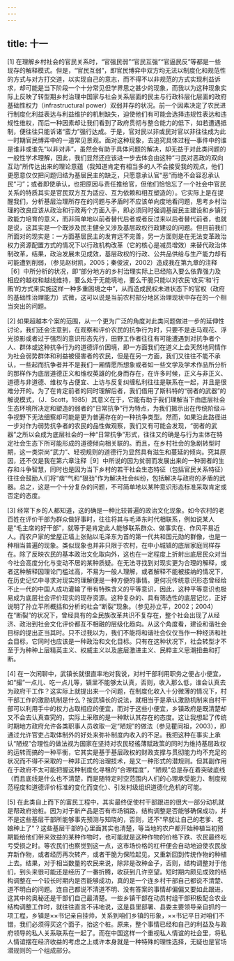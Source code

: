 ```yaml
---
---
---
```

title: 十一
---

[1] 在理解乡村社会的官民关系时，“官强民弱”“官民互强”“官逼民反”等都是一些现存的解释模式。但是，“官民互弱”，即官民博弈中双方均无法以制度化和规范性的方式与对方打交道，以实现自己的意志，而不得不以非规范的方式实现利益诉求，却可能是当下阶段一个十分常见但学界思之甚少的现象，而我以为这种现象实际上反映了转型期乡村治理中国家与社会关系层面的民主与行政科层化层面的政府基础性权力（infrastructural power）双弱并存的状况。前一个因素决定了农民进行制度化利益表达与利益维护的机制缺失，迫使他们有可能会选择违规性表达和违规性维权，而后一种因素却让我们看到了政府贯彻与整合能力的低下，如若遭遇抵制，便往往只能诉诸“蛮力”强行达成。于是，官对民以非或民对官以非往往成为此一时期官民博弈中的一道常见景观。面对这种现象，去追究具体过程—事件中的谁是谁非或谁先“以非对非”，虽然会有助于具体问题的解决，却无益于对此类问题的一般性学术理解，因此，我们显然还应该进一步去体会由这种“刁民对恶政的双向互动”所传达出来的理论意蕴（我知道肯定有相当多的人不会接受我的观点，他们更愿意仅仅把问题归结为基层民主的缺乏，只愿意承认官“恶”而绝不会容忍承认民“刁”；或者即使承认，也把原因与责任推给官，但他们恰恰忘了一个社会中官民关系的特质其实是官民双方互为适应、互为依赖和相互塑造的）。它实际上是在提醒我们，分析基层治理所存在的问题与矛盾时不应该单向度地看问题，思考乡村治理的改良应该从政治和行政两个方面入手，即必须同时强调基层民主建设和乡镇行政能力培育的意义，而非简单地以前者替代后者或者反过来以后者替代前者，也就是说，这其实是一个既涉及民主健全又涉及基层政权行政建设的问题。但目前我们所面对的现实是：一方面基层民主的发育远不完善，另一方面则是在无法变革政治权力资源配置方式的情况下以行政机构改革（它的核心是减员增效）来替代政治体制改革，结果，政治发展未见成效，基层政权的行政、公共品供给与生产能力却有可能遭到削弱，（参见赵树凯，2005；秦俊波，2002）造成我在第九章的注释［6］中所分析的状况，即“部分地方的乡村治理实际上已经陷入要么依靠强力及相应的越权和越线维持，要么处于无能境地，要么干脆只能以对农民‘收买’和‘行贿’的方式来实施这样一种多重困境之中”，从而造成民权未进状态下的官权（政府的基础性治理能力）式微，这可以说是当前农村部分地区治理现状中存在的一个相当突出的问题。

[2] 如果超越本个案的范围，从一个更为广泛的角度对此类问题做进一步的延伸性讨论，我们还会注意到，在观察和评价农民的抗争行为时，只要不是走马观花、浮光掠影或者过于强烈的意识形态先行，田野工作者往往有可能遭遇到对抗争者个人、群体或这种抗争行为的道德评价困境，即一方面我们在道义上会天然地同情作为社会弱势群体和利益被侵害者的农民，但是在另一方面，我们又往往不能不承认，一些起而抗争者并不是我们一厢情愿所想象或者如一些文学及学术作品所分析的那样作为底层道德正义和维权英雄的化身而存在，在许多时候，正义与非正义、道德与非道德、维权与占便宜、上访与反复纠缠私利往往是联系在一起，并且是很难分开的。为了在肯定前者的同时理解后者，我们借用了斯科特的“弱者的武器”的解说模式，（J．Scott，1985）其意义在于，它能有助于我们理解当下由底层社会生态环境所决定和塑造的弱者的“日常抗争”行为特点，为我们揭示出在传统阶级斗争视野下无法细察却可能是更为普遍存在的一种抗争类型。然而，如果沿此路径进一步对作为弱势抗争者的农民的品性做观察，我们又有可能会发现，“弱者的武器”之所以会成为底层社会的一种“日常抗争”形式，往往又的确是与行为主体在特定社会生态下所可能形成的道德倾向相关联的。而且，在乡村社会的急剧转型时期，这一类崇尚“武力”、轻视规则的道德行为显然具有滋生和蔓延的倾向。究其原因，还不仅是我在第六章注释［9］中所说的因为贫弱而发展出来的一种弱者的生存和斗争智慧，同时也是因为当下乡村的若干社会生态特征（包括官民关系特征）往往会鼓励人们将“痞”气和“狠劲”作为解决社会纠纷，包括解决与政府的矛盾的武器。总之，这是一个十分复杂的问题，不可简单地以某种意识形态标准采取肯定或否定的态度。

[3] 经常下乡的人都知道，这的确是一种比较普遍的政治文化现象。如今农村的老百姓在评价干部为群众做好事时，往往将其与毛泽东时代相联系，例如说某人是“毛主席的好干部”，就等于是肯定此人能够联系群众、做事实在、作风平易近人。而农户家的堂屋正墙上张贴以毛泽东为首的第一代共和国元勋的群像，也是一种相当普遍的现象。类似现象也并非只限于农村，在中小城镇的底层家庭同样存在。除了反映农民的基本政治文化取向外，这也在一定程度上折射出底层民众对当今社会高度分化与变动不居的某种质疑。在无法寻找到对现实更为合理的解释，或者这种解释因理论门槛过高，不易为一般人理解，或者解释不能被接纳的情况下，在历史记忆中寻求对现实的理解便是一种方便的事情。更何况传统意识形态曾经给不止一代的中国人成功灌输了带有特殊含义的平等意识，因此，这种平等意识也极易成为底层社会评价现实的现存资源。这种复杂的、具有筛选性的底层记忆，正好说明了孙立平所概括和分析的社会“断裂”现象。（参见孙立平，2002；2004）在“断裂”的状况下，曾经具有的全民族改革共识不复存在，整个社会出现了从经济、政治到社会文化评价都互不相融的层级化趋向。从这个角度看，建设和谐社会目标的提出正当其时。只不过我以为，我们不能将和谐社会仅仅当作一种经济和社会目标，它同时也应该是一种政治和文化目标。只有在这种状况下，社会转型才不至于为种种上层精英主义、权威主义以及底层激进主义、民粹主义思潮扭曲和打断。

[4] 在一次闲聊中，武镇长就很直率地对我说，对村干部利用职务之便占小便宜，如“撮”一点儿、吃一点儿等，镇里不能够太认真，否则，收入那么低，谁会认真去为政府干工作？这实际上就提出来一个问题，在制度化收入十分微薄的情况下，村干部工作的激励机制是什么？按武镇长的说法，就相当于是承认激励机制来自村干部可以利用手中的权力占取相应的便宜，而对于这些小便宜，乡镇政府是既清楚却又不会去认真查究的，实际上采取的是一种默认其存在的态度。这让我想起了传统时期地方政府允许各类职事人员收取一定“陋规”的做法（参见瞿同祖，2003），即通过允许官吏占取体制外的好处来弥补制度内收入的不足。我把这种在事实上承认“陋规”合理性的做法视为国家在坚持对农民轻徭薄赋政策的同时为维持基层政权的运转而搞的一种平衡，它其实是基于基层政权的财政支撑与贯彻能力均不充足的状况而不得不采取的一种非正式的治理技术，是又一种形式的潜规则。但其副作用在于政府不太可能把握这种制度化寻租的“合理程度”，“陋规”总是存在着突破底线（而且底线是什么也不清楚，而是随特定时空范围内人们的心理承受能力、制度规范程度和道德评价标准的变化而变化）、引发村级组织道德化危机的可能。

[5] 在此类自上而下的富民工程中，其实最终促使村干部跟进的很大一部分动机就是帮政府抬桩。因为对于新产品是否有市场销路，结构调整是否能够确保成功，并不是这些基层干部所能够事先预测与知晓的，否则，还不“早就让自己的老爹、老娘种上了”？这些基层干部的心里面其实也清楚，等当地的农户都开始种植当初预期能给他们带来效益的某种作物时，也可能就是这种作物的价格下跌、农民最终吃亏受损之时。等农民们也察觉到这一点，这市场价格的杠杆便会自动地迫使农民放弃新作物，或者经历再次转产，或者干脆为保险起见，又重新回到传统作物的种植上去。结果，对于相当数量的农民来说，除非是改种金子，否则，结构调整对于他们，到头来很可能还是经历了一番折腾，收获到几许空望。短时期内颇见成效的结构调整在一个较长时期内是否能够成功，真的是一个连乡村干部自己都说不清楚、道不明白的问题。连自己都说不清道不明、没有答案的事情却偏偏又要如此跟进，这其中的奥秘还是干部们自己最清楚。一些乡镇干部在动员村组干部积极配合农业结构调整工作时，就往往直言不讳地说，这是县里部署、县委主要领导亲自抓的一项工程，乡镇是××书记亲自挂帅，关系到咱们乡镇的形象，××书记平日对咱们不错，我们必须得买这个面子，抬这个桩。原来，整个事情已经和自己的利益及与政府领导的私人关系联系在一起了。而在中国这样一个重视私人情谊的社会里，将私人情谊摆在经济收益的考虑之上或许本身就是一种特殊的理性选择，无疑也是官场潜规则的一个组成部分。